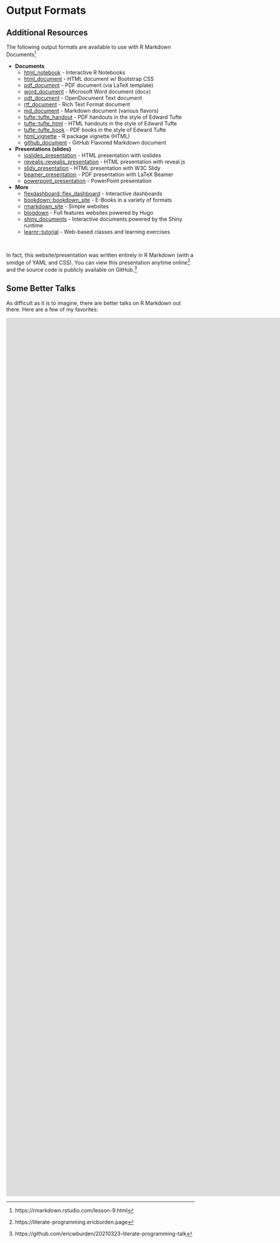 # Output Formats

## Additional Resources

The following output formats are available to use with R Markdown Documents^[https://rmarkdown.rstudio.com/lesson-9.html]

- **Documents**
    - [html_notebook](https://bookdown.org/yihui/rmarkdown/notebook.html) - Interactive R Notebooks
    - [html_document](https://bookdown.org/yihui/rmarkdown/html-document.html) - HTML document w/ Bootstrap CSS
    - [pdf_document](https://bookdown.org/yihui/rmarkdown/pdf-document.html) - PDF document (via LaTeX template)
    - [word_document](https://bookdown.org/yihui/rmarkdown/word-document.html) - Microsoft Word document (docx)
    - [odt_document](https://bookdown.org/yihui/rmarkdown/opendocument-text-document.html) - OpenDocument Text document
    - [rtf_document](https://bookdown.org/yihui/rmarkdown/rich-text-format-document.html) - Rich Text Format document
    - [md_document](https://bookdown.org/yihui/rmarkdown/markdown-document.html) - Markdown document (various flavors)
    - [tufte::tufte_handout](https://bookdown.org/yihui/rmarkdown/tufte-handouts.html) - PDF handouts in the style of Edward Tufte
    - [tufte::tufte_html](https://bookdown.org/yihui/rmarkdown/tufte-handouts.html) - HTML handouts in the style of Edward Tufte
    - [tufte::tufte_book](https://bookdown.org/yihui/rmarkdown/tufte-handouts.html) - PDF books in the style of Edward Tufte
    - [html_vignette](https://bookdown.org/yihui/rmarkdown/r-package-vignette.html) - R package vignette (HTML)
    - [github_document](https://rmarkdown.rstudio.com/github_document_format.html) - GitHub Flavored Markdown document

- **Presentations (slides)**
    - [ioslides_presentation](https://bookdown.org/yihui/rmarkdown/ioslides-presentation.html) - HTML presentation with ioslides
    - [revealjs::revealjs_presentation](https://bookdown.org/yihui/rmarkdown/revealjs.html) - HTML presentation with reveal.js
    - [slidy_presentation](https://bookdown.org/yihui/rmarkdown/slidy-presentation.html) - HTML presentation with W3C Slidy
    - [beamer_presentation](https://bookdown.org/yihui/rmarkdown/beamer-presentation.html) - PDF presentation with LaTeX Beamer
    - [powerpoint_presentation](https://bookdown.org/yihui/rmarkdown/powerpoint-presentation.html) -  PowerPoint presentation

- **More**
    - [flexdashboard::flex_dashboard](https://rmarkdown.rstudio.com/flexdashboard/) - Interactive dashboards
    - [bookdown::bookdown_site](https://bookdown.org/yihui/bookdown/) - E-Books in a variety of formats
    - [rmarkdown_site](https://bookdown.org/yihui/rmarkdown/rmarkdown-site.html) - Simple websites
    - [blogdown](https://bookdown.org/yihui/blogdown/) - Full features websites powered by Hugo
    - [shiny_documents](https://bookdown.org/yihui/rmarkdown/shiny-documents.html) - Interactive documents powered by the Shiny runtime
    - [learnr::tutorial](https://rstudio.github.io/learnr/) - Web-based classes and learning exercises

<br>

In fact, this website/presentation was written entirely in R Markdown (with a smidge of YAML and CSS). You can view this presentation anytime online^[https://literate-programming.ericburden.page] and the source code is publicly available on GitHub.^[https://github.com/ericwburden/20210323-literate-programming-talk]

## Some Better Talks

As difficult as it is to imagine, there are better talks on R Markdown out there. Here are a few of my favorites:

<div class="video-container">
<iframe width="1908" height="781" src="https://www.youtube.com/embed/qLEkUjxk7e8" frameborder="0" allow="accelerometer; autoplay; clipboard-write; encrypted-media; gyroscope; picture-in-picture" allowfullscreen></iframe>
</div>

<div class="video-container">
<iframe width="1908" height="781" src="https://www.youtube.com/embed/_D-ux3MqGug" frameborder="0" allow="accelerometer; autoplay; clipboard-write; encrypted-media; gyroscope; picture-in-picture" allowfullscreen></iframe>
</div>

<div class="video-container">
<iframe width="1908" height="781" src="https://www.youtube.com/embed/QcE4RBH2auQ" frameborder="0" allow="accelerometer; autoplay; clipboard-write; encrypted-media; gyroscope; picture-in-picture" allowfullscreen></iframe>
</div>
